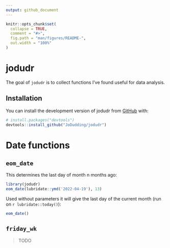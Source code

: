 ```yaml
---
output: github_document
---
```


<!-- README.md is generated from README.Rmd. Please edit that file -->

```r
knitr::opts_chunk$set(
  collapse = TRUE,
  comment = "#>",
  fig.path = "man/figures/README-",
  out.width = "100%"
)
```

# jodudr

<!-- badges: start -->
<!-- badges: end -->

The goal of `jodudr` is to collect functions I've found useful for data analysis.

## Installation

You can install the development version of jodudr from [GitHub](https://github.com/) with:

``` r
# install.packages("devtools")
devtools::install_github("JoDudding/jodudr")
```

# Date functions

## `eom_date`

This determines the last day of month n months ago:

```r
library(jodudr)
eom_date(lubridate::ymd('2022-04-19'), 13)
```

Used without parameters it will give the last day of the current month (run on 
`r lubridate::today()`):
```r
eom_date()
```

## `friday_wk`

> TODO
